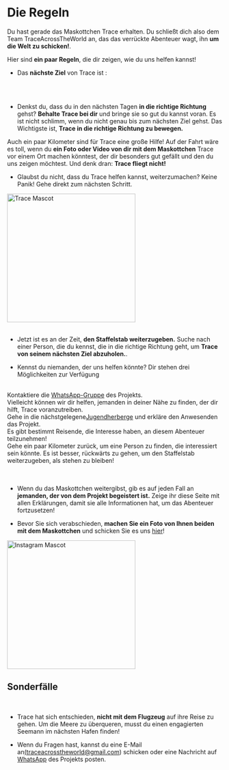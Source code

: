 
<meta name="viewport" content="initial-scale=1, width=device-width" />

<div style={{ width: '100%', margin: '0 auto', textAlign: 'center' }}>
<br/><br/>
<br/>

# Die Regeln

Du hast gerade das Maskottchen Trace erhalten. Du schließt dich also dem Team TraceAcrossTheWorld an, das das verrückte Abenteuer wagt, ihn **um die Welt zu schicken!**.

Hier sind **ein paar Regeln**, die dir zeigen, wie du uns helfen kannst!

-   Das **nächste Ziel** von Trace ist :

<br/>
<div className="text-center" style={{ display: 'flex', justifyContent: 'center', alignItems: 'center', minHeight: '5vh' }}>
      <div>
        <NextCity/>
      </div>
</div>

<br/>

-   Denkst du, dass du in den nächsten Tagen **in die richtige Richtung** gehst? **Behalte Trace bei dir** und bringe sie so gut du kannst voran.
    Es ist nicht schlimm, wenn du nicht genau bis zum nächsten Ziel gehst. Das Wichtigste ist, **Trace in die richtige Richtung zu bewegen.**  

Auch ein paar Kilometer sind für Trace eine große Hilfe!
Auf der Fahrt wäre es toll, wenn du **ein Foto oder Video von dir mit dem Maskottchen** Trace vor einem Ort machen könntest, der dir besonders gut gefällt und den du uns zeigen möchtest.
  Und denk dran: **Trace fliegt nicht!**

-   Glaubst du nicht, dass du Trace helfen kannst, weiterzumachen? Keine Panik! Gehe direkt zum nächsten Schritt.

<div style={{ display: "flex", justifyContent: "center" }}>
  <img src="/img/Mascotte/Resize/lama-with-friends.svg" alt="Trace Mascot" width="300" height="300"/>
</div>
<br/>

-   Jetzt ist es an der Zeit, **den Staffelstab weiterzugeben.** Suche nach einer Person, die du kennst, die in die richtige Richtung geht, um **Trace von seinem nächsten Ziel abzuholen.**.

-   Kennst du niemanden, der uns helfen könnte? Dir stehen drei Möglichkeiten zur Verfügung

<br/>
<Stack spacing={2} alignItems="center">
  <div className="contour-ombre" style={{ width: "100%", textAlign: "center"}}>
    Kontaktiere die <a href="https://chat.whatsapp.com/FKwW0q23yVk3OdKNKAxGnE" target="_blank" rel="noopener noreferrer">WhatsApp-Gruppe</a> des Projekts. <br /> Vielleicht können wir dir helfen, jemanden in deiner Nähe zu finden, der dir hilft, Trace voranzutreiben.  
</div>
  <div className="contour-ombre" style={{ width: "100%", textAlign: "center"}}>
    Gehe in die nächstgelegene<a href="https://www.hostelworld.com/" target="_blank" rel="noopener noreferrer">Jugendherberge</a> und erkläre den Anwesenden das Projekt. <br /> Es gibt bestimmt Reisende, die Interesse haben, an diesem Abenteuer teilzunehmen!  
</div>
  <div className="contour-ombre" style={{ width: "100%", textAlign: "center"}}>
    Gehe ein paar Kilometer zurück, um eine Person zu finden, die interessiert sein könnte. Es ist besser, rückwärts zu gehen, um den Staffelstab weiterzugeben, als stehen zu bleiben!  
</div>
</Stack>

<br/>
<br/>

-   Wenn du das Maskottchen weitergibst, gib es auf jeden Fall an **jemanden, der von dem Projekt begeistert ist.** Zeige ihr diese Seite mit allen Erklärungen, damit sie alle Informationen hat, um das Abenteuer fortzusetzen!

-   Bevor Sie sich verabschieden, **machen Sie ein Foto von Ihnen beiden mit dem Maskottchen** und schicken Sie es uns <a href="https://www.instagram.com/traceacrosstheworld/" target="_blank" rel="noopener noreferrer">hier</a>!

<div style={{ display: "flex", justifyContent: "center" }}>
  <img src="/img/Mascotte/Resize/lamaoncomputerinstagram.svg" alt="Instagram Mascot" width="300" height="300"/>
</div>

<h2 style={{ textAlign: "center" }}>Sonderfälle</h2>

<br/>

-   Trace hat sich entschieden, **nicht mit dem Flugzeug** auf ihre Reise zu gehen. Um die Meere zu überqueren, musst du einen engagierten Seemann im nächsten Hafen finden!

-   Wenn du Fragen hast, kannst du eine E-Mail an<a href="mailto:traceacrosstheworld@gmail.com">(traceacrosstheworld@gmail.com)</a> schicken oder eine Nachricht auf <a href="https://chat.whatsapp.com/FKwW0q23yVk3OdKNKAxGnE" target="_blank" rel="noopener noreferrer">WhatsApp</a> des Projekts posten.

</div>
